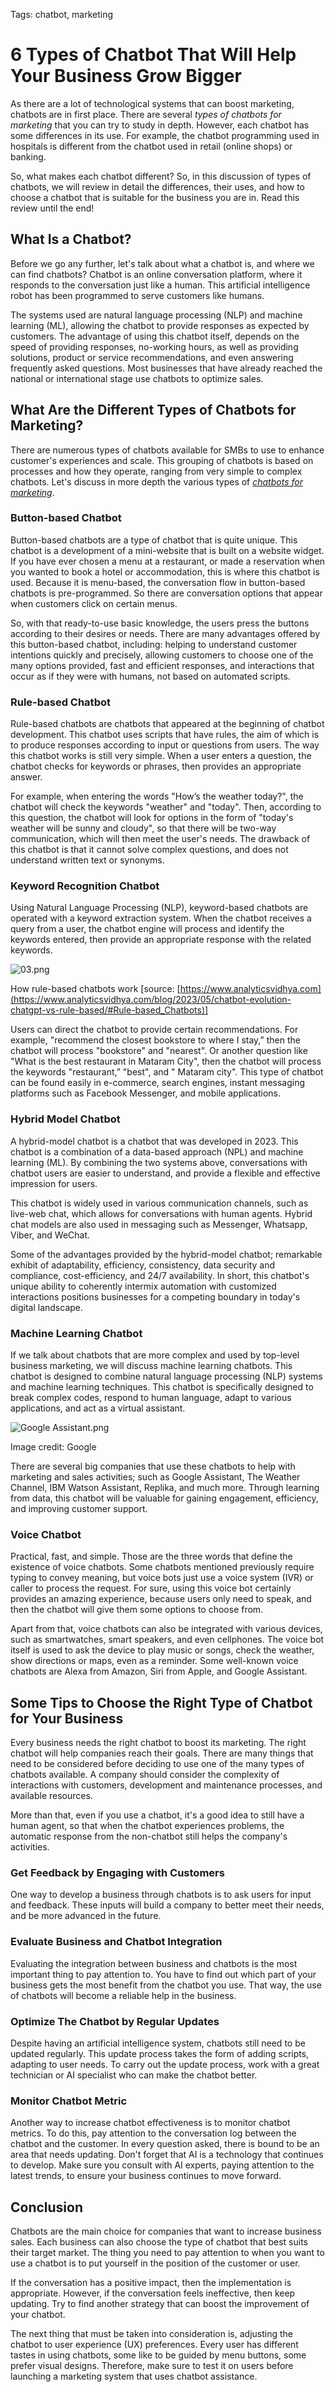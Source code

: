 Tags: chatbot, marketing

# **6 Types of Chatbot That Will Help Your Business Grow Bigger**

As there are a lot of technological systems that can boost marketing, chatbots are in first place. There are several *types of chatbots for marketing* that you can try to study in depth. However, each chatbot has some differences in its use. For example, the chatbot programming used in hospitals is different from the chatbot used in retail (online shops) or banking.

So, what makes each chatbot different? So, in this discussion of types of chatbots, we will review in detail the differences, their uses, and how to choose a chatbot that is suitable for the business you are in. Read this review until the end!

## **What Is a Chatbot?**

Before we go any further, let's talk about what a chatbot is, and where we can find chatbots? Chatbot is an online conversation platform, where it responds to the conversation just like a human. This artificial intelligence robot has been programmed to serve customers like humans.

The systems used are natural language processing (NLP) and machine learning (ML), allowing the chatbot to provide responses as expected by customers. The advantage of using this chatbot itself, depends on the speed of providing responses, no-working hours, as well as providing solutions, product or service recommendations, and even answering frequently asked questions. Most businesses that have already reached the national or international stage use chatbots to optimize sales.

## **What Are the Different Types of Chatbots for Marketing?**

There are numerous types of chatbots available for SMBs to use to enhance customer's experiences and scale. This grouping of chatbots is based on processes and how they operate, ranging from very simple to complex chatbots. Let's discuss in more depth the various types of *[chatbots for marketing](https://deskbox.co/blog/what-is-chatbot-marketing)*.

### Button-based Chatbot

Button-based chatbots are a type of chatbot that is quite unique. This chatbot is a development of a mini-website that is built on a website widget. If you have ever chosen a menu at a restaurant, or made a reservation when you wanted to book a hotel or accommodation, this is where this chatbot is used. Because it is menu-based, the conversation flow in button-based chatbots is pre-programmed. So there are conversation options that appear when customers click on certain menus.

So, with that ready-to-use basic knowledge, the users press the buttons according to their desires or needs. There are many advantages offered by this button-based chatbot, including: helping to understand customer intentions quickly and precisely, allowing customers to choose one of the many options provided, fast and efficient responses, and interactions that occur as if they were with humans, not based on automated scripts.

### **Rule-based Chatbot**

Rule-based chatbots are chatbots that appeared at the beginning of chatbot development. This chatbot uses scripts that have rules, the aim of which is to produce responses according to input or questions from users. The way this chatbot works is still very simple. When a user enters a question, the chatbot checks for keywords or phrases, then provides an appropriate answer.

For example, when entering the words "How’s the weather today?", the chatbot will check the keywords "weather" and "today". Then, according to this question, the chatbot will look for options in the form of "today's weather will be sunny and cloudy", so that there will be two-way communication, which will then meet the user's needs. The drawback of this chatbot is that it cannot solve complex questions, and does not understand written text or synonyms.

### **Keyword Recognition Chatbot**

Using Natural Language Processing (NLP), keyword-based chatbots are operated with a keyword extraction system. When the chatbot receives a query from a user, the chatbot engine will process and identify the keywords entered, then provide an appropriate response with the related keywords.

![03.png](./img/03.png)

How rule-based chatbots work [source: [https://www.analyticsvidhya.com](https://www.analyticsvidhya.com/blog/2023/05/chatbot-evolution-chatgpt-vs-rule-based/#Rule-based_Chatbots)]

Users can direct the chatbot to provide certain recommendations. For example, "recommend the closest bookstore to where I stay,” then the chatbot will process "bookstore" and "nearest". Or another question like "What is the best restaurant in Mataram City", then the chatbot will process the keywords "restaurant,” "best", and " Mataram city". This type of chatbot can be found easily in e-commerce, search engines, instant messaging platforms such as Facebook Messenger, and mobile applications.

### **Hybrid Model Chatbot**

A hybrid-model chatbot is a chatbot that was developed in 2023. This chatbot is a combination of a data-based approach (NPL) and machine learning (ML). By combining the two systems above, conversations with chatbot users are easier to understand, and provide a flexible and effective impression for users. 

This chatbot is widely used in various communication channels, such as live-web chat, which allows for conversations with human agents. Hybrid chat models are also used in messaging such as Messenger, Whatsapp, Viber, and WeChat. 

Some of the advantages provided by the hybrid-model chatbot; remarkable exhibit of adaptability, efficiency, consistency, data security and compliance, cost-efficiency, and 24/7 availability. In short, this chatbot's unique ability to coherently intermix automation with customized interactions positions businesses for a competing boundary in today's digital landscape.

### **Machine Learning Chatbot**

If we talk about chatbots that are more complex and used by top-level business marketing, we will discuss machine learning chatbots. This chatbot is designed to combine natural language processing (NLP) systems and machine learning techniques. This chatbot is specifically designed to break complex codes, respond to human language, adapt to various applications, and act as a virtual assistant.

![Google Assistant.png](./img/Google_Assistant.png)

Image credit: Google 

There are several big companies that use these chatbots to help with marketing and sales activities; such as Google Assistant, The Weather Channel, IBM Watson Assistant, Replika, and much more. Through learning from data, this chatbot will be valuable for gaining engagement, efficiency, and improving customer support.

### **Voice Chatbot**

Practical, fast, and simple. Those are the three words that define the existence of voice chatbots. Some chatbots mentioned previously require typing to convey meaning, but voice bots just use a voice system (IVR) or caller to process the request. For sure, using this voice bot certainly provides an amazing experience, because users only need to speak, and then the chatbot will give them some options to choose from.

Apart from that, voice chatbots can also be integrated with various devices, such as smartwatches, smart speakers, and even cellphones. The voice bot itself is used to ask the device to play music or songs, check the weather, show directions or maps, even as a reminder. Some well-known voice chatbots are Alexa from Amazon, Siri from Apple, and Google Assistant.

## **Some Tips to Choose the Right Type of Chatbot for Your Business**

Every business needs the right chatbot to boost its marketing. The right chatbot will help companies reach their goals. There are many things that need to be considered before deciding to use one of the many types of chatbots available. A company should consider the complexity of interactions with customers, development and maintenance processes, and available resources. 

More than that, even if you use a chatbot, it's a good idea to still have a human agent, so that when the chatbot experiences problems, the automatic response from the non-chatbot still helps the company's activities.

### **Get Feedback by Engaging with Customers**

One way to develop a business through chatbots is to ask users for input and feedback. These inputs will build a company to better meet their needs, and be more advanced in the future.

### **Evaluate Business and Chatbot Integration**

Evaluating the integration between business and chatbots is the most important thing to pay attention to. You have to find out which part of your business gets the most benefit from the chatbot you use. That way, the use of chatbots will become a reliable help in the business.

### **Optimize The Chatbot by Regular Updates**

Despite having an artificial intelligence system, chatbots still need to be updated regularly. This update process takes the form of adding scripts, adapting to user needs. To carry out the update process, work with a great technician or AI specialist who can make the chatbot better.

### **Monitor Chatbot Metric**

Another way to increase chatbot effectiveness is to monitor chatbot metrics. To do this, pay attention to the conversation log between the chatbot and the customer. In every question asked, there is bound to be an area that needs updating. Don't forget that AI is a technology that continues to develop. Make sure you consult with AI experts, paying attention to the latest trends, to ensure your business continues to move forward.

## **Conclusion**

Chatbots are the main choice for companies that want to increase business sales. Each business can also choose the type of chatbot that best suits their target market. The thing you need to pay attention to when you want to use a chatbot is to put yourself in the position of the customer or user. 

If the conversation has a positive impact, then the implementation is appropriate. However, if the conversation feels ineffective, then keep updating. Try to find another strategy that can boost the improvement of your chatbot.

The next thing that must be taken into consideration is, adjusting the chatbot to user experience (UX) preferences. Every user has different tastes in using chatbots, some like to be guided by menu buttons, some prefer visual designs. Therefore, make sure to test it on users before launching a marketing system that uses chatbot assistance.

